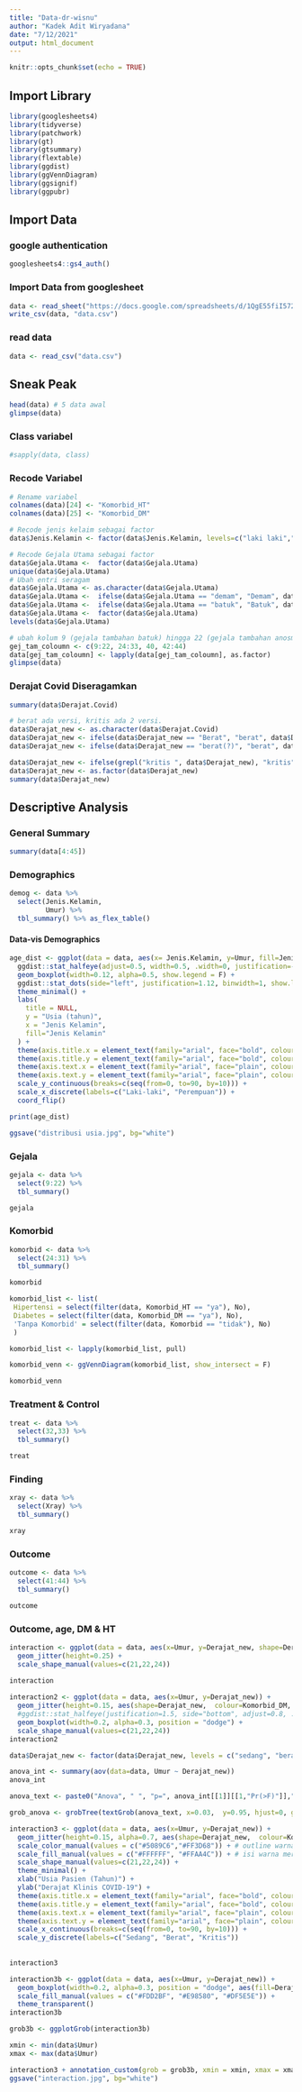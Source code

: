 ```yaml
---
title: "Data-dr-wisnu"
author: "Kadek Adit Wiryadana"
date: "7/12/2021"
output: html_document
---
```


```r
knitr::opts_chunk$set(echo = TRUE)
```

## Import Library
```r
library(googlesheets4)
library(tidyverse)
library(patchwork)
library(gt)
library(gtsummary)
library(flextable)
library(ggdist)
library(ggVennDiagram)
library(ggsignif)
library(ggpubr)
```

## Import Data
### google authentication
```r
googlesheets4::gs4_auth()
```

### Import Data from googlesheet
```r
data <- read_sheet("https://docs.google.com/spreadsheets/d/1QgE55fiI572kAgryc5ruExvcAz1GuuDk1dIhdD6wyxY/edit#gid=0")
write_csv(data, "data.csv")
```

### read data
```r
data <- read_csv("data.csv")
```
## Sneak Peak
```r
head(data) # 5 data awal
glimpse(data)
```
### Class variabel
```r
#sapply(data, class)
```
### Recode Variabel
```r
# Rename variabel
colnames(data)[24] <- "Komorbid_HT" 
colnames(data)[25] <- "Komorbid_DM" 

# Recode jenis kelaim sebagai factor
data$Jenis.Kelamin <- factor(data$Jenis.Kelamin, levels=c("laki laki","perempuan"))

# Recode Gejala Utama sebagai factor
data$Gejala.Utama <-  factor(data$Gejala.Utama)
unique(data$Gejala.Utama)
# Ubah entri seragam
data$Gejala.Utama <- as.character(data$Gejala.Utama)
data$Gejala.Utama <-  ifelse(data$Gejala.Utama == "demam", "Demam", data$Gejala.Utama) #ubah demam jadi Demam
data$Gejala.Utama <-  ifelse(data$Gejala.Utama == "batuk", "Batuk", data$Gejala.Utama) #ubah batuk jadi Batuk
data$Gejala.Utama <-  factor(data$Gejala.Utama)
levels(data$Gejala.Utama)

# ubah kolum 9 (gejala tambahan batuk) hingga 22 (gejala tambahan anosmia), 24-33 jadi faktor
gej_tam_coloumn <- c(9:22, 24:33, 40, 42:44)
data[gej_tam_coloumn] <- lapply(data[gej_tam_coloumn], as.factor)
glimpse(data)
```
### Derajat Covid Diseragamkan
```r
summary(data$Derajat.Covid)

# berat ada versi, kritis ada 2 versi.
data$Derajat_new <- as.character(data$Derajat.Covid)
data$Derajat_new <- ifelse(data$Derajat_new == "Berat", "berat", data$Derajat_new) # Berat jadi berat
data$Derajat_new <- ifelse(data$Derajat_new == "berat(?)", "berat", data$Derajat_new) # berat(?) jadi berat

data$Derajat_new <- ifelse(grepl("kritis ", data$Derajat_new), "kritis", data$Derajat_new)
data$Derajat_new <- as.factor(data$Derajat_new)
summary(data$Derajat_new)
```



## Descriptive Analysis

### General Summary  
```r
summary(data[4:45])
```

### Demographics
```r
demog <- data %>% 
  select(Jenis.Kelamin,
         Umur) %>% 
  tbl_summary() %>% as_flex_table()

```

#### Data-vis Demographics
```r
age_dist <- ggplot(data = data, aes(x= Jenis.Kelamin, y=Umur, fill=Jenis.Kelamin)) +
  ggdist::stat_halfeye(adjust=0.5, width=0.5, .width=0, justification=-0.2, point_colour=NA, show.legend = F) +
  geom_boxplot(width=0.12, alpha=0.5, show.legend = F) +
  ggdist::stat_dots(side="left", justification=1.12, binwidth=1, show.legend = F) +
  theme_minimal() +
  labs(
    title = NULL,
    y = "Usia (tahun)",
    x = "Jenis Kelamin",
    fill="Jenis Kelamin"
  ) +
  theme(axis.title.x = element_text(family="arial", face="bold", colour="black", size=14)) +
  theme(axis.title.y = element_text(family="arial", face="bold", colour="black", size=14)) +
  theme(axis.text.x = element_text(family="arial", face="plain", colour="black", size=12)) +
  theme(axis.text.y = element_text(family="arial", face="plain", colour="black", size=12)) +
  scale_y_continuous(breaks=c(seq(from=0, to=90, by=10))) +
  scale_x_discrete(labels=c("Laki-laki", "Perempuan")) +
  coord_flip()

print(age_dist)

ggsave("distribusi usia.jpg", bg="white")


```



### Gejala
```r
gejala <- data %>%
  select(9:22) %>% 
  tbl_summary()

gejala
```

### Komorbid
```r
komorbid <- data %>%
  select(24:31) %>% 
  tbl_summary()

komorbid
```

```r
komorbid_list <- list(
 Hipertensi = select(filter(data, Komorbid_HT == "ya"), No),
 Diabetes = select(filter(data, Komorbid_DM == "ya"), No),
 'Tanpa Komorbid' = select(filter(data, Komorbid == "tidak"), No)
 )

komorbid_list <- lapply(komorbid_list, pull)

komorbid_venn <- ggVennDiagram(komorbid_list, show_intersect = F)

komorbid_venn

```



### Treatment & Control
```r
treat <- data %>%
  select(32,33) %>%
  tbl_summary()

treat
```
### Finding
```r
xray <- data %>%
  select(Xray) %>%
  tbl_summary()

xray
```

### Outcome
```r
outcome <- data %>%
  select(41:44) %>%
  tbl_summary()

outcome
```

### Outcome, age, DM & HT
```r
interaction <- ggplot(data = data, aes(x=Umur, y=Derajat_new, shape=Derajat_new,  colour=Komorbid_DM, fill=Komorbid_HT)) +
  geom_jitter(height=0.25) +
  scale_shape_manual(values=c(21,22,24))
  
interaction
```

```r
interaction2 <- ggplot(data = data, aes(x=Umur, y=Derajat_new)) +
  geom_jitter(height=0.15, aes(shape=Derajat_new,  colour=Komorbid_DM, fill=Komorbid_HT)) +
  #ggdist::stat_halfeye(justification=1.5, side="bottom", adjust=0.8, .width=0, width=0.5, height=0.3, point_colour=NA, aes(fill=Derajat_new)) +
  geom_boxplot(width=0.2, alpha=0.3, position = "dodge") +
  scale_shape_manual(values=c(21,22,24))
interaction2
```

```r
data$Derajat_new <- factor(data$Derajat_new, levels = c("sedang", "berat", "kritis"))

anova_int <- summary(aov(data=data, Umur ~ Derajat_new))
anova_int

anova_text <- paste0("Anova", " ", "p=", anova_int[[1]][[1,"Pr(>F)"]]," ", "(p=",  ifelse(anova_p <= 0.001, print("<0,001"), NA)[1], ")") 

grob_anova <- grobTree(textGrob(anova_text, x=0.03,  y=0.95, hjust=0, gp=gpar(fontsize=8, fontface="italic")))

interaction3 <- ggplot(data = data, aes(x=Umur, y=Derajat_new)) +
  geom_jitter(height=0.15, alpha=0.7, aes(shape=Derajat_new,  colour=Komorbid_DM, fill=Komorbid_HT), show.legend = F, size=2.5) +
  scale_color_manual(values = c("#5089C6","#FF3D68")) + # outline warna merah/oranye artinya HT
  scale_fill_manual(values = c("#FFFFFF", "#FFAA4C")) + # isi warna merah artinya DM
  scale_shape_manual(values=c(21,22,24)) +
  theme_minimal() +
  xlab("Usia Pasien (Tahun)") +
  ylab("Derajat Klinis COVID-19") +
  theme(axis.title.x = element_text(family="arial", face="bold", colour="black", size=14)) +
  theme(axis.title.y = element_text(family="arial", face="bold", colour="black", size=14)) +
  theme(axis.text.x = element_text(family="arial", face="plain", colour="black", size=12)) +
  theme(axis.text.y = element_text(family="arial", face="plain", colour="black", size=12)) +
  scale_x_continuous(breaks=c(seq(from=0, to=90, by=10))) + 
  scale_y_discrete(labels=c("Sedang", "Berat", "Kritis"))
  
  
interaction3

interaction3b <- ggplot(data = data, aes(x=Umur, y=Derajat_new)) +
  geom_boxplot(width=0.2, alpha=0.3, position = "dodge", aes(fill=Derajat_new), show.legend=F) +
  scale_fill_manual(values = c("#FDD2BF", "#E98580", "#DF5E5E")) +
  theme_transparent()
interaction3b

grob3b <- ggplotGrob(interaction3b)

xmin <- min(data$Umur)
xmax <- max(data$Umur)

interaction3 + annotation_custom(grob = grob3b, xmin = xmin, xmax = xmax, ymin = 0.0 , ymax = 3.3) + annotation_custom(grob_anova)
ggsave("interaction.jpg", bg="white")
```

